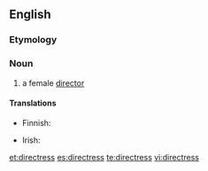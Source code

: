 ==English==

===Etymology===
{{suffix|director|ess}}

===Noun===
{{en-noun|directresses}}

# a female [[director]]

====Translations====
{{trans-top|a female director}}
* Finnish: {{t|fi|johtajatar}}
{{trans-mid}}
* Irish: {{t|ga|banstiúrthóir|m}}
{{trans-bottom}}

[[et:directress]]
[[es:directress]]
[[te:directress]]
[[vi:directress]]
